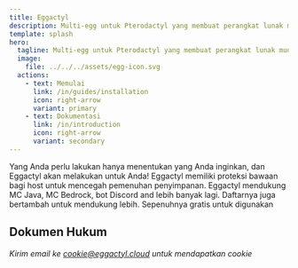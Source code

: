```yaml
---
title: Eggactyl
description: Multi-egg untuk Pterodactyl yang membuat perangkat lunak mudah.
template: splash
hero:
  tagline: Multi-egg untuk Pterodactyl yang membuat perangkat lunak mudah.
  image:
    file: ../../../assets/egg-icon.svg
  actions:
    - text: Memulai
      link: /in/guides/installation
      icon: right-arrow
      variant: primary
    - text: Dokumentasi
      link: /in/introduction
      icon: right-arrow
      variant: secondary
---
```



<CardGrid stagger>
	<Card title="Simpel and mudah" icon="rocket">
		Yang Anda perlu lakukan hanya menentukan yang Anda inginkan, dan Eggactyl akan melakukan untuk Anda!
	</Card>
	<Card title="Proteksi bawaan" icon="error">
		Eggactyl memiliki proteksi bawaan bagi host untuk mencegah pemenuhan penyimpanan.
	</Card>
	<Card title="Memperluas perpustakaan" icon="open-book">
    Eggactyl mendukung MC Java, MC Bedrock, bot Discord and lebih banyak lagi. Daftarnya juga bertambah untuk mendukung lebih.
  </Card>
  <Card title="Gratis" icon="approve-check-circle">
	  Sepenuhnya gratis untuk digunakan
	</Card>
</CardGrid>

## Dokumen Hukum
<CardGrid>
  <LinkCard title="Kebijakan Layanan" href="/legal/tos" />
  <LinkCard title="Kebijakan Privasi" href="/legal/privacy" />
</CardGrid>

*Kirim email ke cookie@eggactyl.cloud untuk mendapatkan cookie*

